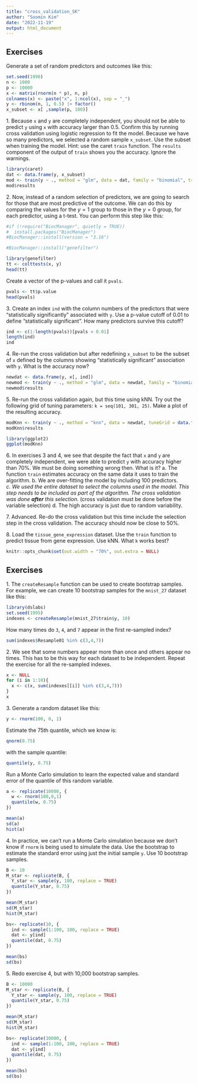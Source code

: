 ```yaml
---
title: "cross_validation_SK"
author: "Soomin Kim"
date: "2022-11-19"
output: html_document
---
```

## Exercises 
Generate a set of random predictors and outcomes like this: 
```r
set.seed(1996) 
n <- 1000 
p <- 10000 
x <- matrix(rnorm(n * p), n, p) 
colnames(x) <- paste("x", 1:ncol(x), sep = "_") 
y <- rbinom(n, 1, 0.5) |> factor() 
x_subset <- x[ ,sample(p, 100)] 
``` 
1\. Because `x` and `y` are completely independent, you should not be able to predict `y` using `x` with accuracy larger than 0.5. Confirm this by running cross validation using logistic regression to fit the model. Because we have so many predictors, we selected a random sample `x_subset`. Use the subset when training the model. Hint: use the caret `train` function. The `results` component of the output of `train` shows you the accuracy. Ignore the warnings. 

```r
library(caret)
dat <- data.frame(y, x_subset)
mod <- train(y ~ ., method = "glm", data = dat, family = "binomial", trControl = trainControl("cv"))#glm is for binomial logistic, use gaussian for linear
mod$results
```

2\. Now, instead of a random selection of predictors, we are going to search for those that are most predictive of the outcome. We can do this by comparing the values for the $y=1$ group to those in the $y=0$ group, for each predictor, using a t-test. You can perform this step like this: 

```r
#if (!require("BiocManager", quietly = TRUE))
#  install.packages("BiocManager")
#BiocManager::install(version = "3.16")

#BiocManager::install("genefilter")
```


```r
library(genefilter) 
tt <- colttests(x, y) 
head(tt)
``` 
Create a vector of the p-values and call it `pvals`. 

```r
pvals <- tt$p.value
head(pvals)
```


3\. Create an index `ind` with the column numbers of the predictors that were "statistically significantly" associated with `y`. Use a p-value cutoff of 0.01 to define "statistically significant". How many predictors survive this cutoff? 

```r
ind <- c(1:length(pvals))[pvals < 0.01]
length(ind)
ind
```


4\. Re-run the cross validation but after redefining `x_subset` to be the subset of `x` defined by the columns showing "statistically significant" association with `y`. What is the accuracy now? 

```r
newdat <- data.frame(y, x[, ind])
newmod <- train(y ~ ., method = "glm", data = newdat, family = "binomial", trControl = trainControl("cv"))#glm is for binomial logistic, use gaussian for linear
newmod$results
```


5\. Re-run the cross validation again, but this time using kNN. Try out the following grid of tuning parameters: `k = seq(101, 301, 25)`. Make a plot of the resulting accuracy. 

```r
modKnn <- train(y ~ ., method = "knn", data = newdat, tuneGrid = data.frame(k = seq(101, 301, 25)), trControl = trainControl("cv"))
modKnn$results
```


```r
library(ggplot2)
ggplot(modKnn)
```

6\. In exercises 3 and 4, we see that despite the fact that `x` and `y` are completely independent, we were able to predict `y` with accuracy higher than 70%. We must be doing something wrong then. What is it? 
a. The function `train` estimates accuracy on the same data it uses to train the algorithm. 
b. We are over-fitting the model by including 100 predictors. 
*c. We used the entire dataset to select the columns used in the model. This step needs to be included as part of the algorithm. The cross validation was done **after** this selection.* (cross validation must be done before the variable selection) 
d. The high accuracy is just due to random variability. 

7\. Advanced. Re-do the cross validation but this time include the selection step in the cross validation. The accuracy should now be close to 50%. 

8\. Load the `tissue_gene_expression` dataset. Use the `train` function to predict tissue from gene expression. Use kNN. What `k` works best? 
```r
knitr::opts_chunk$set(out.width = "70%", out.extra = NULL) 
``` 

## Exercises 
1\. The `createResample` function can be used to create bootstrap samples. For example, we can create 10 bootstrap samples for the `mnist_27` dataset like this: 
```r
library(dslabs)
set.seed(1995) 
indexes <- createResample(mnist_27$train$y, 10) 
``` 
How many times do `3`, `4`, and `7` appear in the first re-sampled index? 

```r
sum(indexes$Resample01 %in% c(3,4,7))
```


2\. We see that some numbers appear more than once and others appear no times. This has to be this way for each dataset to be independent. Repeat the exercise for all the re-sampled indexes. 

```r
x <- NULL
for (i in 1:10){
  x <- c(x, sum(indexes[[i]] %in% c(3,4,7)))
}
x
```


3\. Generate a random dataset like this: 
```r
y <- rnorm(100, 0, 1) 
``` 
Estimate the 75th quantile, which we know is:  
```r
qnorm(0.75) 
``` 
with the sample quantile: 
```r
quantile(y, 0.75) 
``` 
Run a Monte Carlo simulation to learn the expected value and standard error of the quantile of this random variable. 

```r
a <- replicate(10000, {
  w <- rnorm(100,0,1)
  quantile(w, 0.75)
})
```

```r
mean(a)
sd(a)
hist(a)
```


4\. In practice, we can't run a Monte Carlo simulation because we don't know if `rnorm` is being used to simulate the data. Use the bootstrap to estimate the standard error using just the initial sample `y`. Use 10 bootstrap samples. 

```r
B <- 10
M_star <- replicate(B, {
  Y_star <- sample(y, 100, replace = TRUE)
  quantile(Y_star, 0.75)
})

mean(M_star)
sd(M_star)
hist(M_star)
```

```r
bs<- replicate(10, {
  ind <- sample(1:100, 100, replace = TRUE)
  dat <- y[ind]
  quantile(dat, 0.75)
})

mean(bs)
sd(bs)
```


5\. Redo exercise 4, but with 10,000 bootstrap samples. 

```r
B <- 10000
M_star <- replicate(B, {
  Y_star <- sample(y, 100, replace = TRUE)
  quantile(Y_star, 0.75)
})

mean(M_star)
sd(M_star)
hist(M_star)
```
```r
bs<- replicate(10000, {
  ind <- sample(1:100, 100, replace = TRUE)
  dat <- y[ind]
  quantile(dat, 0.75)
})

mean(bs)
sd(bs)
```

 
